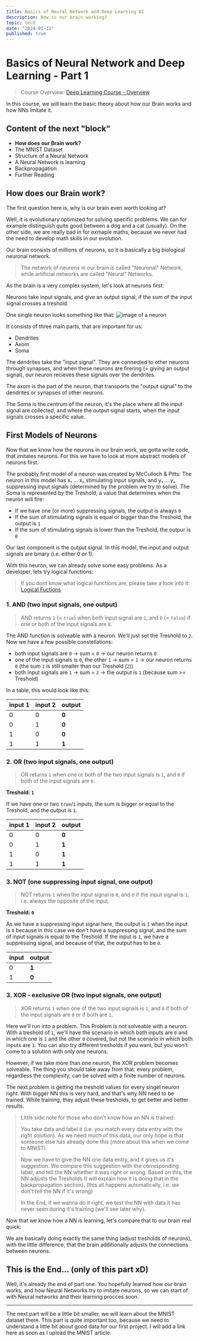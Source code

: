 ```yaml
---
title: Basics of Neural Network and Deep Learning 01
description: How is our brain working?
topic: tech
date: "2024-01-11"
published: true
---
```


# Basics of Neural Network and Deep Learning - Part 1

> Course Overview: [Deep Learning Course - Overview](/blog/deep-learning-course)

In this course, we will learn the basic theory about how our Brain works and how NNs imitate it.

## Content of the next "block"

- **How does our Brain work?**
- The MNIST Dataset
- Structure of a Neural Network
- A Neural Network is learning
- Backpropagation
- Further Reading

## How does our Brain work?

The first question here is, why is our brain even worth looking at?

Well, it is evolutionary optimized for solving specific problems.
We can for example distinguish quite good between a dog and a cat (usually).
On the other side, we are really bad in for exmaple maths, 
because we never had the need to develop math skills in our evolution.

Our brain consists of millions of neurons, so it is basically a big biological neuronal network.

> The network of neurons in our brain is called "Neuronal" Network, while
> artificial networks are called "Neural" Networks.

As the brain is a very complex system, let's look at neurons first:

Neurons take input signals, and give an output signal, 
if the sum of the input signal crosses a treshold.

One single neuron looks something like that:
![image of a neuron](/blog-images/neuron.png)

It consists of three main parts, that are important for us:
- Dendrites
- Axom
- Soma

The dendrites take the "input signal". 
They are connected to other neurons through synapses,
and when these neurons are firering (= giving an output signal), 
our neuron recieves these signals over the dendrites.

The axom is the part of the neuron, that transports the "output signal"
to the dendrites or synapses of other neurons.

The Soma is the centrum of the neuron, it's the place where all the input signal are collected, 
and where the output signal starts, when the input signals crosses a specific value.

## First Models of Neurons

Now that we know how the neurons in our brain work, we gotta write code, 
that imitates neurons. For this we have to look at more abstract models of neurons first.

The probably first model of a neuron was created by McCulloch & Pitts:
The neuron in this model has x₁ ... xₙ stimulating input signals, and
y₁ ... yₙ suppressing input signals (determined by the problem we try to solve).
The Soma is represented by the Treshold, a value that determines when the neuron will fire:

- If we have one (or more) suppressing signals, the output is always `0`
- If the sum of stimulating signals is equal or bigger than the Treshold, the output is `1`
- If the sum of stimulating signals is lower than the Treshold, the outpur is `0`

Our last component is the output signal.
In this model, the input and output signals are binary (i.e. either 0 or 1).

With this neuron, we can already solve some easy problems.
As a developer, lets try logical functions:
> If you dont know what logical functions are, please take a look into it: [Logical Fuctions](https://www.techtarget.com/whatis/definition/logic-gate-AND-OR-XOR-NOT-NAND-NOR-and-XNOR) 

### 1. **AND** (two input signals, one output)

> AND returns `1` (= `true`) when both input signal are `1`, and `0` (= `false`) if one or both of the input signals are `0`.

The AND function is solveable with a neuron. We'll just set the Treshold to `2`. Now we have a few possible constellations:

- both input signals are `0` -> sum = `0` -> our neuron returns `0`
- one of the input signals is `0`, the other `1` -> sum = `1` -> our neuron returns `0` (the sum `1` is still smaller than our Treshold (`2`))
- both input signals are `1` -> sum = `2` -> the output is `1` (because sum >= Treshold)

In a table, this would look like this: 

| input 1 | input 2| output |
|---------|--------|--------|
| 0       | 0      | **0**  |
| 0       | 1      | **0**  |
| 1       | 0      | **0**  |
| 1       | 1      | **1**  |

### 2. **OR** (two input signals, one output)

> OR returns `1` when one or both of the two input signals is `1`, and `0` if both of the input signals are `0`.

**Treshold: `1`**

If we have one or two `true`/`1` inputs, the sum is bigger or equal to the Treshold, and the output is `1`.

| input 1 | input 2| output |
|---------|--------|--------|
| 0       | 0      | **0**  |
| 0       | 1      | **1**  |
| 1       | 0      | **1**  |
| 1       | 1      | **1**  |

### 3. **NOT** (one suppressing input signal, one output)

> NOT returns `1` when the input signal is `0`, and `0` if the input signal is `1`, i.e. always the opposite of the input.

**Treshold: `0`**

As we have a suppressing input signal here, the output is `1` when the input is `0` 
because in this case we don't have a suppressing signal, and the sum of input signals is equal to the Treshold.
If the input is `1`, we have a suppressing signal, and because of that, the output has to be `0`.

| input | output |
|-------|--------|
| 0     | **1**  |
| 1     | **0**  |

### 3. **XOR - exclusive OR** (two input signals, one output)

> XOR returns `1` when one of the two input signals is `1`, and `0` if both of the input signals are `0` or if both are `1`.

Here we'll run into a problem. This Problem is not solveable with a neuron. 
With a treshold of `1`, we'll have the scenario in which both inputs are `0` and in which one is `1` and the other `0` covered, 
but not the scenario in which both inputs are `1`. You can also try different tresholds if you want, but you won't come to a solution with only one neurons.

However, if we take more than one neuron, the XOR problem becomes solveable.
The thing you should take away from that: every problem, regardless the complexity, 
can be solved with a finite number of neurons.

The next problem is getting the treshold values for every singel neuron right. 
With bigger NN this is very hard, and that's why NN need to be trained. 
While training, they adjust these tresholds, to get better and better results.

> Little side note for those who don't know how an NN is trained:
>
> You take data and label it (i.e. you match every data entry with the right solution).
> As we need much of this data, our only hope is that someone else has already done this 
> (more about this when we come to MNIST). 
>
> Now we have to give the NN one data entry, and it gives us it's suggestion.
> We compare this suggestion with the corresponding label, and tell the NN whether it was right or wrong.
> Based on this, the NN adjusts the Tresholds (I will explain how it is doing that in the backpropagation section).
> (this all happens automatically, i.e. *we* don't *tell* the NN if it's wrong)
>
> In the End, if we wanna do it right, we test the NN with data it has never seen during it's training (we'll see later why).

Now that we know how a NN is learning, let's compare that to our brain real quick:

We are basically doing exactly the same thing (adjust tresholds of neurons), 
with the little difference, that the brain additionally adjusts the connections between neurons.

## This is the End... (only of this part xD)

Well, it's already the end of part one. You hopefully learned how our brain works, 
and how Neural Networks try to imitate neurons, so we can start of with Neural networks and their learning procces soon.

---

The next part will be a little bit smaller, we will learn about the MNIST dataset there.
This part is quite important too, because we need to understand a little bit about good data for our first project.
I will add a link here as soon as I upload the MNIST article.